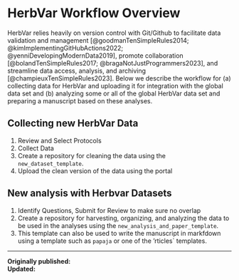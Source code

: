 # HerbVar Workflow Overview {#sec-workflow}

HerbVar relies heavily on version control with Git/Github to facilitate data validation and management [@goodmanTenSimpleRules2014; @kimImplementingGitHubActions2022; @yenniDevelopingModernData2019], promote collaboration [@bolandTenSimpleRules2017; @bragaNotJustProgrammers2023], and streamline data access, analysis, and archiving [@champieuxTenSimpleRules2023]. Below we describe the workflow for (a) collecting data for HerbVar and uploading it for integration with the global data set and (b) analyzing some or all of the global HerbVar data set and preparing a manuscript based on these analyses.  


## Collecting new HerbVar Data

1. Review and Select Protocols
2. Collect Data
3. Create a repository for cleaning the data using the `new_dataset_template`.
4. Upload the clean version of the data using the portal

## New analysis with Herbvar Datasets

1. Identify Questions, Submit for Review to make sure no overlap
2. Create a repository for harvesting, organizing, and analyzing the data to be used in the analyses using the `new_analysis_and_paper_template`.
3. This template can also be used to write the manuscript in markfdown using a template such as `papaja` or one of the 'rticles` templates.


----
**Originally published: **  
**Updated: ** 